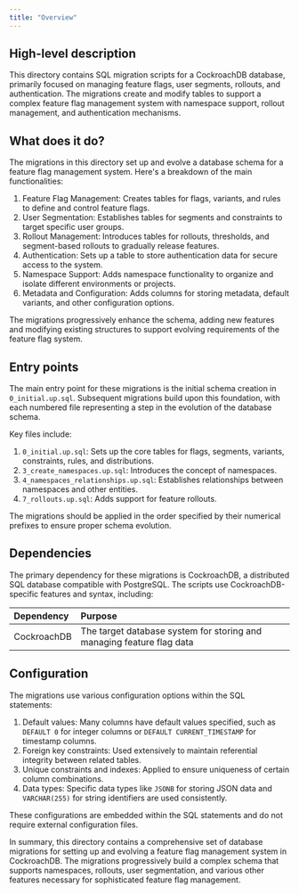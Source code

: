 ```yaml
---
title: "Overview"
---
```


## High-level description
This directory contains SQL migration scripts for a CockroachDB database, primarily focused on managing feature flags, user segments, rollouts, and authentication. The migrations create and modify tables to support a complex feature flag management system with namespace support, rollout management, and authentication mechanisms.

## What does it do?
The migrations in this directory set up and evolve a database schema for a feature flag management system. Here's a breakdown of the main functionalities:

1. Feature Flag Management: Creates tables for flags, variants, and rules to define and control feature flags.
2. User Segmentation: Establishes tables for segments and constraints to target specific user groups.
3. Rollout Management: Introduces tables for rollouts, thresholds, and segment-based rollouts to gradually release features.
4. Authentication: Sets up a table to store authentication data for secure access to the system.
5. Namespace Support: Adds namespace functionality to organize and isolate different environments or projects.
6. Metadata and Configuration: Adds columns for storing metadata, default variants, and other configuration options.

The migrations progressively enhance the schema, adding new features and modifying existing structures to support evolving requirements of the feature flag system.

## Entry points
The main entry point for these migrations is the initial schema creation in `0_initial.up.sql`. Subsequent migrations build upon this foundation, with each numbered file representing a step in the evolution of the database schema.

Key files include:
1. `0_initial.up.sql`: Sets up the core tables for flags, segments, variants, constraints, rules, and distributions.
2. `3_create_namespaces.up.sql`: Introduces the concept of namespaces.
3. `4_namespaces_relationships.up.sql`: Establishes relationships between namespaces and other entities.
4. `7_rollouts.up.sql`: Adds support for feature rollouts.

The migrations should be applied in the order specified by their numerical prefixes to ensure proper schema evolution.

## Dependencies
The primary dependency for these migrations is CockroachDB, a distributed SQL database compatible with PostgreSQL. The scripts use CockroachDB-specific features and syntax, including:

| Dependency | Purpose |
|:-----------|:--------|
| CockroachDB | The target database system for storing and managing feature flag data |

## Configuration
The migrations use various configuration options within the SQL statements:

1. Default values: Many columns have default values specified, such as `DEFAULT 0` for integer columns or `DEFAULT CURRENT_TIMESTAMP` for timestamp columns.
2. Foreign key constraints: Used extensively to maintain referential integrity between related tables.
3. Unique constraints and indexes: Applied to ensure uniqueness of certain column combinations.
4. Data types: Specific data types like `JSONB` for storing JSON data and `VARCHAR(255)` for string identifiers are used consistently.

These configurations are embedded within the SQL statements and do not require external configuration files.

In summary, this directory contains a comprehensive set of database migrations for setting up and evolving a feature flag management system in CockroachDB. The migrations progressively build a complex schema that supports namespaces, rollouts, user segmentation, and various other features necessary for sophisticated feature flag management.